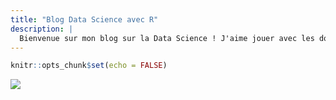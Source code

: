 ```yaml
---
title: "Blog Data Science avec R"
description: |
  Bienvenue sur mon blog sur la Data Science ! J'aime jouer avec les données et essayer de comprendre le monde à travers les statistiques, le machine learing et de l'intelligence artificielle. J'aime aussi apprendre, enseigner et créer. Avoir un blog personnel combine de manière optimale ces trois passions. Et tout cela est rendu possible grâce à R et RStudio. C'est pourquoi j'aime R !
---
```


```r
knitr::opts_chunk$set(echo = FALSE)
```

![](image/ousmane.jpg)
